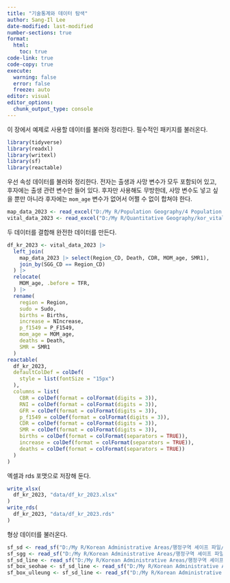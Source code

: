```yaml
---
title: "기술통계와 데이터 탐색"
author: Sang-Il Lee
date-modified: last-modified
number-sections: true
format: 
  html: 
    toc: true
code-link: true
code-copy: true
execute: 
  warning: false
  error: false
  freeze: auto
editor: visual
editor_options: 
  chunk_output_type: console
---
```


이 장에서 예제로 사용할 데이터를 불러와 정리한다. 필수적인 패키지를 불러온다.

```r
library(tidyverse)
library(readxl)
library(writexl)
library(sf)
library(reactable)
```

우선 속성 데이터를 불러와 정리한다. 전자는 출생과 사망 변수가 모두 포함되어 있고, 후자에는 출생 관련 변수만 들어 있다. 후자만 사용해도 무방한데, 사망 변수도 넣고 싶을 뿐만 아니라 후자에는 `mom_age` 변수가 없어서 어쩔 수 없이 합쳐야 한다.

```r
map_data_2023 <- read_excel("D:/My R/Population Geography/4 Population Dynamics/Vital_Map_Data_Sigungu_2023.xlsx")
vital_data_2023 <- read_excel("D:/My R/Quantitative Geography/kor_vital_data_2023.xlsx")
```

두 데이터를 결합해 완전한 데이터를 만든다.

```r
df_kr_2023 <- vital_data_2023 |> 
  left_join(
    map_data_2023 |> select(Region_CD, Death, CDR, MOM_age, SMR1), 
    join_by(SGG_CD == Region_CD)
  ) |> 
  relocate(
    MOM_age, .before = TFR,
  ) |> 
  rename(
    region = Region, 
    sudo = Sudo,
    births = Births,
    increase = NIncrease, 
    p_f1549 = P_F1549,
    mom_age = MOM_age, 
    deaths = Death, 
    SMR = SMR1
  )
reactable(
  df_kr_2023,
  defaultColDef = colDef(
    style = list(fontSize = "15px")
  ),
  columns = list(
    CBR = colDef(format = colFormat(digits = 3)), 
    RNI = colDef(format = colFormat(digits = 3)), 
    GFR = colDef(format = colFormat(digits = 3)), 
    p_f1549 = colDef(format = colFormat(digits = 3)), 
    CDR = colDef(format = colFormat(digits = 3)), 
    SMR = colDef(format = colFormat(digits = 3)),
    births = colDef(format = colFormat(separators = TRUE)),
    increase = colDef(format = colFormat(separators = TRUE)),
    deaths = colDef(format = colFormat(separators = TRUE))
  )
)
```

엑셀과 rds 포맷으로 저장해 둔다.

```r
write_xlsx(
  df_kr_2023, "data/df_kr_2023.xlsx"
)
write_rds(
  df_kr_2023, "data/df_kr_2023.rds"
)
```

형상 데이터를 불러온다.

```r
sf_sd <- read_sf("D:/My R/Korean Administrative Areas/행정구역 셰이프 파일/3 Generalization/2023_2Q/SIDO_2023_2Q_GEN_0050.shp", options = "ENCODING=CP949")
sf_sgg <- read_sf("D:/My R/Korean Administrative Areas/행정구역 셰이프 파일/3 Generalization/2023_2Q/SIGUNGU1_2023_2Q_GEN_0050.shp", options = "ENCODING=CP949")
sf_sd_line <- read_sf("D:/My R/Korean Administrative Areas/행정구역 셰이프 파일/3 Generalization/2023_2Q/SIDO_Polyline_2023_2Q_GEN_0050.shp", options = "ENCODING=CP949")
sf_box_seohae <- sf_sd_line <- read_sf("D:/My R/Korean Administrative Areas/행정구역 셰이프 파일/3 Generalization/2023_2Q/BBOX_Seohae3_2023_2Q_GEN_0050.shp", options = "ENCODING=CP949")
sf_box_ulleung <- sf_sd_line <- read_sf("D:/My R/Korean Administrative Areas/행정구역 셰이프 파일/3 Generalization/2023_2Q/BBOX_Ulleung_2023_2Q_GEN_0050.shp", options = "ENCODING=CP949")
```
